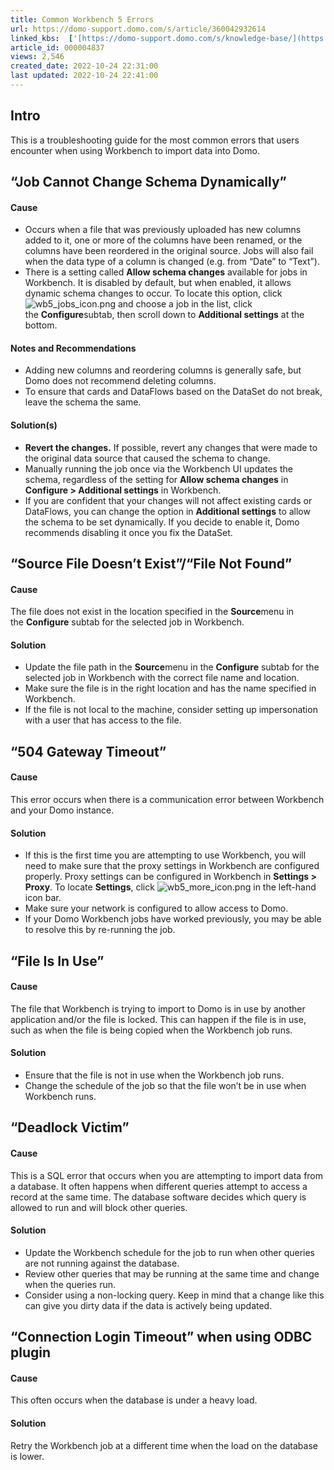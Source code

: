 ```yaml
---
title: Common Workbench 5 Errors
url: https://domo-support.domo.com/s/article/360042932614
linked_kbs:  ['[https://domo-support.domo.com/s/knowledge-base/](https://domo-support.domo.com/s/knowledge-base/)', '[https://domo-support.domo.com/s/](https://domo-support.domo.com/s/)', '[https://domo-support.domo.com/s/topic/0TO5w000000ZammGAC](https://domo-support.domo.com/s/topic/0TO5w000000ZammGAC)', '[https://domo-support.domo.com/s/topic/0TO5w000000ZaoPGAS](https://domo-support.domo.com/s/topic/0TO5w000000ZaoPGAS)', '[https://domo-support.domo.com/s/topic/0TO5w000000ZapTGAS](https://domo-support.domo.com/s/topic/0TO5w000000ZapTGAS)', '[https://domo-support.domo.com/s/article/360042932614](https://domo-support.domo.com/s/article/360042932614)', '[https://domo-support.domo.com/s/topic/0TO5w000000ZapTGAS/workbench-5](https://domo-support.domo.com/s/topic/0TO5w000000ZapTGAS/workbench-5)', '[https://domo-support.domo.com/s/article/360043429933](https://domo-support.domo.com/s/article/360043429933)', '[https://domo-support.domo.com/s/article/360043429953](https://domo-support.domo.com/s/article/360043429953)', '[https://domo-support.domo.com/s/article/360042925494](https://domo-support.domo.com/s/article/360042925494)', '[https://domo-support.domo.com/s/article/4408174643607](https://domo-support.domo.com/s/article/4408174643607)', '[https://domo-support.domo.com/s/article/360043429913](https://domo-support.domo.com/s/article/360043429913)', '[https://domo-support.domo.com/s/login/](https://domo-support.domo.com/s/login/)']
article_id: 000004837
views: 2,546
created_date: 2022-10-24 22:31:00
last updated: 2022-10-24 22:41:00
---
```




Intro
-----


This is a troubleshooting guide for the most common errors that users encounter when using Workbench to import data into Domo.


"Job Cannot Change Schema Dynamically"
--------------------------------------


#### Cause


* Occurs when a file that was previously uploaded has new columns added to it, one or more of the columns have been renamed, or the columns have been reordered in the original source. Jobs will also fail when the data type of a column is changed (e.g. from "Date" to "Text").
* There is a setting called **Allow schema changes** available for jobs in Workbench. It is disabled by default, but when enabled, it allows dynamic schema changes to occur. To locate this option, click ![wb5_jobs_icon.png](wb5_jobs_icon.png) and choose a job in the list, click the **Configure**subtab, then scroll down to **Additional settings** at the bottom.


#### Notes and Recommendations


* Adding new columns and reordering columns is generally safe, but Domo does not recommend deleting columns.
* To ensure that cards and DataFlows based on the DataSet do not break, leave the schema the same.


#### Solution(s)


* **Revert the changes.** If possible, revert any changes that were made to the original data source that caused the schema to change.
* Manually running the job once via the Workbench UI updates the schema, regardless of the setting for **Allow schema changes** in **Configure > Additional settings** in Workbench.
* If you are confident that your changes will not affect existing cards or DataFlows, you can change the option in **Additional settings** to allow the schema to be set dynamically. If you decide to enable it, Domo recommends disabling it once you fix the DataSet.


"Source File Doesn't Exist"/"File Not Found"
--------------------------------------------


#### Cause


The file does not exist in the location specified in the **Source**menu in the **Configure** subtab for the selected job in Workbench.


#### Solution


* Update the file path in the **Source**menu in the **Configure** subtab for the selected job in Workbench with the correct file name and location.
* Make sure the file is in the right location and has the name specified in Workbench.
* If the file is not local to the machine, consider setting up impersonation with a user that has access to the file.


"504 Gateway Timeout"
---------------------


#### Cause


This error occurs when there is a communication error between Workbench and your Domo instance.


#### Solution


* If this is the first time you are attempting to use Workbench, you will need to make sure that the proxy settings in Workbench are configured properly. Proxy settings can be configured in Workbench in **Settings > Proxy**. To locate **Settings**, click ![wb5_more_icon.png](wb5_more_icon.png) in the left-hand icon bar.
* Make sure your network is configured to allow access to Domo.
* If your Domo Workbench jobs have worked previously, you may be able to resolve this by re-running the job.


"File Is In Use"
----------------


#### Cause


The file that Workbench is trying to import to Domo is in use by another application and/or the file is locked. This can happen if the file is in use, such as when the file is being copied when the Workbench job runs.


#### Solution


* Ensure that the file is not in use when the Workbench job runs.
* Change the schedule of the job so that the file won’t be in use when Workbench runs.


"Deadlock Victim"
-----------------


#### Cause


This is a SQL error that occurs when you are attempting to import data from a database. It often happens when different queries attempt to access a record at the same time. The database software decides which query is allowed to run and will block other queries.


#### Solution


* Update the Workbench schedule for the job to run when other queries are not running against the database.
* Review other queries that may be running at the same time and change when the queries run.
* Consider using a non-locking query. Keep in mind that a change like this can give you dirty data if the data is actively being updated.


"Connection Login Timeout" when using ODBC plugin
-------------------------------------------------


#### Cause


This often occurs when the database is under a heavy load.


#### Solution


Retry the Workbench job at a different time when the load on the database is lower.


 

